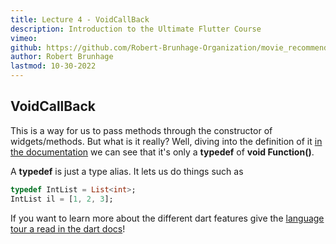 ```yaml
---
title: Lecture 4 - VoidCallBack
description: Introduction to the Ultimate Flutter Course
vimeo:
github: https://github.com/Robert-Brunhage-Organization/movie_recommendation_app_course/commit/454914801e9b6758249a6e36e8a6bf8f52d93a16
author: Robert Brunhage
lastmod: 10-30-2022
---
```


## VoidCallBack

This is a way for us to pass methods through the constructor of widgets/methods.
But what is it really? Well, diving into the definition of it
[in the documentation](https://api.flutter.dev/flutter/dart-ui/VoidCallback.html)
we can see that it's only a **typedef** of **void Function()**.

A **typedef** is just a type alias. It lets us do things such as

```dart
typedef IntList = List<int>;
IntList il = [1, 2, 3];
```

If you want to learn more about the different dart features give the
[language tour a read in the dart docs](https://dart.dev/guides/language/language-tour)!
